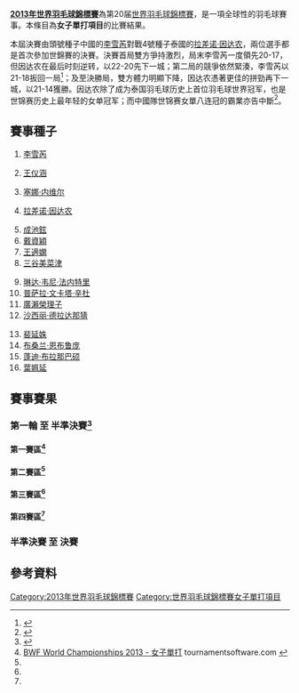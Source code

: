 {{noteTA|G1=Badminton}}
{{2013年世界羽毛球錦標賽}}
'''[[2013年世界羽毛球錦標賽|2013年世界羽毛球錦標賽]]'''為第20届[[世界羽毛球錦標賽|世界羽毛球錦標賽]]，是一項全球性的羽毛球賽事。本條目為'''女子單打項目'''的比賽結果。

本屆決賽由頭號種子中國的[[李雪芮|李雪芮]]對戰4號種子泰國的[[拉差诺·因达农|拉差诺·因达农]]，兩位選手都是首次參加世錦賽的決賽。決賽首局雙方爭持激烈，局末李雪芮一度領先20-17，但因达农在最后时刻逆转，以22-20先下一城；第二局的競爭依然緊湊，李雪芮以21-18扳回一局<ref>{{cite news|title=李雪芮1-2爆冷不敌泰国小将因达农 痛失大满贯|url=http://sports.21cn.com/2013bad/a/2013/0811/15/23366558.shtml|newspaper=21CN体育|date=2013-08-11|deadurl=yes|archiveurl=https://web.archive.org/web/20130916025215/http://sports.21cn.com/2013bad/a/2013/0811/15/23366558.shtml|archivedate=2013-09-16|accessdate=2013-08-12}}</ref>；及至決勝局，雙方體力明顯下降，因达农憑著更佳的拼勁再下一城，以21-14獲勝。因达农除了成为泰国羽毛球历史上首位羽毛球世界冠军，也是世锦赛历史上最年轻的女单冠军；而中國隊世锦赛女單八连冠的霸業亦告中斷<ref>{{cite news|title=新星2-1爆冷击败李雪芮 获泰国史上首个世界冠军|url=http://sports.21cn.com/2013bad/a/2013/0811/16/23366694.shtml|newspaper=网易体育|4=|date=2013-08-11|deadurl=yes|archiveurl=https://web.archive.org/web/20130916030528/http://sports.21cn.com/2013bad/a/2013/0811/16/23366694.shtml|archivedate=2013-09-16|accessdate=2013-08-12}}</ref>。

==賽事種子==
{{col-begin}}
{{col-4}}
#{{flagicon|CHN}} [[李雪芮|李雪芮]]
#{{flagicon|CHN}} [[王仪涵|王仪涵]]
#{{flagicon|IND}} [[塞娜·内维尔|塞娜·内维尔]]
#{{flagicon|THA}} [[拉差诺·因达农|拉差诺·因达农]]
{{col-4}}
<ol start="5">
<li> {{flagicon|KOR}} [[成池鉉|成池鉉]]
<li> {{flagicon|TPE}} [[戴資穎|戴資穎]]
<li> {{flagicon|CHN}} [[王適嫻|王適嫻]]
<li> {{flagicon|JPN}} [[三谷美菜津|三谷美菜津]]
</ol>
{{col-4}}
<ol start="9">
<li> {{flagicon|INA}} [[琳达·韦尼·法内特里|琳达·韦尼·法内特里]]
<li> {{flagicon|IND}} [[普萨拉·文卡塔·辛杜|普萨拉·文卡塔·辛杜]]
<li> {{flagicon|JPN}} [[廣瀨榮理子|廣瀨榮理子]]
<li> {{flagicon|THA}} [[沙西丽·德拉达那猜|沙西丽·德拉达那猜]]
</ol>
{{col-4}}
<ol start="13">
<li> {{flagicon|KOR}} [[裴延姝|裴延姝]]
<li> {{flagicon|THA}} [[布桑兰·恩布鲁庞|布桑兰·恩布鲁庞]]
<li> {{flagicon|THA}} [[蓬迪·布拉那巴硕|蓬迪·布拉那巴硕]]
<li> {{flagicon|HKG}} [[葉姵延|葉姵延]]
</ol>
{{col-end}}

==賽事賽果==
===第一輪 至 半準決賽<ref>{{cite web|title=•Draw results  published on 22 July 2013 : Time 5.45 pm (Approved by  the refereee 22 July 2013 Time 5.50pm )|url=http://www.bwfbadminton.org/file.aspx?id=475595&dl=1|publisher=BWF|accessdate=2013-07-23|archive-date=2013-07-24|archive-url=https://web.archive.org/web/20130724212654/http://www.bwfbadminton.org/file.aspx?id=475595&dl=1|dead-url=no}}</ref>===
====第一賽區<ref name="ws">[http://www.tournamentsoftware.com/sport/draw.aspx?id=0E4CD385-F662-4AF4-98EB-6F5383FB346A&draw=8 BWF World Championships 2013 - 女子單打] {{Wayback|url=http://www.tournamentsoftware.com/sport/draw.aspx?id=0E4CD385-F662-4AF4-98EB-6F5383FB346A&draw=8 |date=20170830133648 }} tournamentsoftware.com {{en}}</ref>====
{{16TeamBracket-Compact-Tennis3
| RD1=第一轮（48強）<br/>8月6日
| RD2=第二轮（32強）<br/>8月7日
| RD3=第三轮（16強）<br/>8月8日
| RD4=半準決賽（8強）<br/>8月9日
| team-width=170
| score-width=20

| RD1-seed01=1
| RD1-team01='''{{flagicon|CHN}} [[李雪芮|李雪芮]]
| RD1-score01-1=
| RD1-score01-2=
| RD1-score01-3=
| RD1-seed02=
| RD1-team02=輪空
| RD1-score02-1=
| RD1-score02-2=
| RD1-score02-3=

| RD1-seed03=
| RD1-team03={{flagicon|CHN}} [[蔣燕皎|蔣燕皎]] (棄權)
| RD1-score03-1=
| RD1-score03-2=
| RD1-score03-3=
| RD1-seed04=
| RD1-team04='''{{flagicon|UKR}} [[玛丽亚·乌利蒂娜|玛丽亚·乌利蒂娜]]
| RD1-score04-1=
| RD1-score04-2=
| RD1-score04-3=

| RD1-seed05=9
| RD1-team05='''{{flagicon|INA}} [[琳达·韦尼·法内特里|琳达·韦尼·法内特里]]
| RD1-score05-1=
| RD1-score05-2=
| RD1-score05-3=
| RD1-seed06=
| RD1-team06=輪空
| RD1-score06-1=
| RD1-score06-2=
| RD1-score06-3=

| RD1-seed07=
| RD1-team07='''{{flagicon|ESP}} [[比阿特丽斯·科拉莱斯|比阿特丽斯·科拉莱斯]]
| RD1-score07-1=18
| RD1-score07-2='''21
| RD1-score07-3='''21
| RD1-seed08=
| RD1-team08={{nowrap|{{flagicon|CZE}} [[克里斯蒂娜·加文霍尔特|克里斯蒂娜·加文霍尔特]]}}
| RD1-score08-1='''21
| RD1-score08-2=15
| RD1-score08-3=17

| RD1-seed09=6
| RD1-team09='''{{flagicon|TPE}} [[戴資穎|戴資穎]]
| RD1-score09-1=
| RD1-score09-2=
| RD1-score09-3=
| RD1-seed10=
| RD1-team10=輪空
| RD1-score10-1=
| RD1-score10-2=
| RD1-score10-3=

| RD1-seed11=
| RD1-team11={{flagicon|SUI}} [[尼克尔·沙勒|尼克尔·沙勒]](棄權)
| RD1-score11-1=
| RD1-score11-2=
| RD1-score11-3=
| RD1-seed12=
| RD1-team12='''{{flagicon|SCO}} [[克里斯蒂·吉尔莫|克里斯蒂·吉尔莫]]
| RD1-score12-1=
| RD1-score12-2=
| RD1-score12-3=

| RD1-seed13=12
| RD1-team13='''{{flagicon|THA}} [[沙西丽·德拉达那猜|沙西丽·德拉达那猜]]
| RD1-score13-1=
| RD1-score13-2=
| RD1-score13-3=
| RD1-seed14=
| RD1-team14=輪空
| RD1-score14-1=
| RD1-score14-2=
| RD1-score14-3=

| RD1-seed15=
| RD1-team15='''{{flagicon|BUL}} [[琳达·塞奇妮|琳达·塞奇妮]]
| RD1-score15-1='''21
| RD1-score15-2='''21
| RD1-score15-3=
| RD1-seed16=
| RD1-team16={{flagicon|CAN}} [[李文珊_(羽毛球運動員)|李文珊]]
| RD1-score16-1=18
| RD1-score16-2=14
| RD1-score16-3=

| RD2-seed01=1
| RD2-team01='''{{flagicon|CHN}} [[李雪芮|李雪芮]]
| RD2-score01-1='''21
| RD2-score01-2='''21
| RD2-score01-3=
| RD2-seed02=
| RD2-team02={{flagicon|UKR}} [[玛丽亚·乌利蒂娜|玛丽亚·乌利蒂娜]]
| RD2-score02-1=9
| RD2-score02-2=10
| RD2-score02-3=

| RD2-seed03=9
| RD2-team03='''{{flagicon|INA}} [[琳达·韦尼·法内特里|L·W·法内特里]]
| RD2-score03-1='''21
| RD2-score03-2='''21
| RD2-score03-3=
| RD2-seed04=
| RD2-team04={{flagicon|ESP}} [[比阿特丽斯·科拉莱斯|B·科拉莱斯]]
| RD2-score04-1=12
| RD2-score04-2=11
| RD2-score04-3=

| RD2-seed05=6
| RD2-team05='''{{flagicon|TPE}} [[戴資穎|戴資穎]]
| RD2-score05-1='''21
| RD2-score05-2=20
| RD2-score05-3='''21
| RD2-seed06=
| RD2-team06={{flagicon|SCO}} [[克里斯蒂·吉尔莫|克里斯蒂·吉尔莫]]
| RD2-score06-1=12
| RD2-score06-2='''22
| RD2-score06-3=6

| RD2-seed07=12
| RD2-team07={{nowrap|{{flagicon|THA}} [[沙西丽·德拉达那猜|沙西丽·德拉达那猜]]}}
| RD2-score07-1=16
| RD2-score07-2=17
| RD2-score07-3=
| RD2-seed08=
| RD2-team08='''{{flagicon|BUL}} [[琳达·塞奇妮|琳达·塞奇妮]]
| RD2-score08-1='''21
| RD2-score08-2='''21
| RD2-score08-3=

| RD3-seed01=1
| RD3-team01='''{{flagicon|CHN}} [[李雪芮|李雪芮]]
| RD3-score01-1='''21
| RD3-score01-2='''21
| RD3-score01-3=
| RD3-seed02=9
| RD3-team02={{nowrap|{{flagicon|INA}} [[琳达·韦尼·法内特里|L·W·法内特里]]}}
| RD3-score02-1=10
| RD3-score02-2=12
| RD3-score02-3=

| RD3-seed03=6
| RD3-team03='''{{flagicon|TPE}} [[戴資穎|戴資穎]]
| RD3-score03-1='''21
| RD3-score03-2='''21
| RD3-score03-3=
| RD3-seed04=
| RD3-team04={{flagicon|BUL}} [[琳达·塞奇妮|琳达·塞奇妮]]
| RD3-score04-1=13
| RD3-score04-2=16
| RD3-score04-3=

| RD4-seed01=1
| RD4-team01='''{{nowrap|{{flagicon|CHN}} [[李雪芮|李雪芮]]}}
| RD4-score01-1='''27
| RD4-score01-2='''21
| RD4-score01-3=
| RD4-seed02=6
| RD4-team02={{flagicon|TPE}} [[戴資穎|戴資穎]]
| RD4-score02-1=25
| RD4-score02-2=13
| RD4-score02-3=
}}

====第二賽區<ref name="ws"/>====
{{16TeamBracket-Compact-Tennis3
| RD1=第一轮（48強）<br/>8月6日
| RD2=第二轮（32強）<br/>8月7日
| RD3=第三轮（16強）<br/>8月8日
| RD4=半準決賽（8強）<br/>8月9日
| team-width=170
| score-width=20

| RD1-seed01=3
| RD1-team01='''{{flagicon|IND}} [[塞娜·内维尔|塞娜·内维尔]]
| RD1-score01-1=
| RD1-score01-2=
| RD1-score01-3=
| RD1-seed02=
| RD1-team02=輪空
| RD1-score02-1=
| RD1-score02-2=
| RD1-score02-3=

| RD1-seed03=
| RD1-team03='''{{flagicon|RUS}} [[奥尔佳·戈洛瓦诺娃|奥尔佳·戈洛瓦诺娃]]
| RD1-score03-1='''21
| RD1-score03-2='''21
| RD1-score03-3=
| RD1-seed04=
| RD1-team04={{nowrap|{{flagicon|BLR}} [[阿莱西亚·扎伊特萨娃|阿莱西亚·扎伊特萨娃]]}}
| RD1-score04-1=13
| RD1-score04-2=14
| RD1-score04-3=

| RD1-seed05=15
| RD1-team05='''{{flagicon|THA}} [[蓬迪·布拉那巴硕|蓬迪·布拉那巴硕]]
| RD1-score05-1=
| RD1-score05-2=
| RD1-score05-3=
| RD1-seed06=
| RD1-team06=輪空
| RD1-score06-1=
| RD1-score06-2=
| RD1-score06-3=

| RD1-seed07=
| RD1-team07={{flagicon|SIN}} [[邢爱英|邢爱英]](棄權)
| RD1-score07-1=
| RD1-score07-2=
| RD1-score07-3=
| RD1-seed08=
| RD1-team08='''{{flagicon|USA}} [[杰米·苏班迪|杰米·苏班迪]]
| RD1-score08-1=
| RD1-score08-2=
| RD1-score08-3=

| RD1-seed09=8
| RD1-team09='''{{flagicon|JPN}} [[三谷美菜津|三谷美菜津]]
| RD1-score09-1=
| RD1-score09-2=
| RD1-score09-3=
| RD1-seed10=
| RD1-team10=輪空
| RD1-score10-1=
| RD1-score10-2=
| RD1-score10-3=

| RD1-seed11=
| RD1-team11='''{{flagicon|JPN}} [[高橋沙也加|高橋沙也加]]
| RD1-score11-1='''21
| RD1-score11-2='''21
| RD1-score11-3=
| RD1-seed12=
| RD1-team12={{flagicon|MAS}} [[郑清亿|郑清亿]]
| RD1-score12-1=17
| RD1-score12-2=17
| RD1-score12-3=

| RD1-seed13=13
| RD1-team13='''{{flagicon|KOR}} [[裴延姝|裴延姝]]
| RD1-score13-1=
| RD1-score13-2=
| RD1-score13-3=
| RD1-seed14=
| RD1-team14=輪空
| RD1-score14-1=
| RD1-score14-2=
| RD1-score14-3=

| RD1-seed15=
| RD1-team15='''{{flagicon|HKG}} [[陳祉嘉|陳祉嘉]]
| RD1-score15-1=18
| RD1-score15-2='''21
| RD1-score15-3='''21
| RD1-seed16=
| RD1-team16={{flagicon|DEN}} [[萊恩·杰克斯菲德|萊恩·杰克斯菲德]]
| RD1-score16-1='''21
| RD1-score16-2=8
| RD1-score16-3=9

| RD2-seed01=3
| RD2-team01='''{{flagicon|IND}} [[塞娜·内维尔|塞娜·内维尔]]
| RD2-score01-1='''21
| RD2-score01-2='''21
| RD2-score01-3=
| RD2-seed02=
| RD2-team02={{nowrap|{{flagicon|RUS}} [[奥尔佳·戈洛瓦诺娃|奥尔佳·戈洛瓦诺娃]]}}
| RD2-score02-1=5
| RD2-score02-2=4
| RD2-score02-3=

| RD2-seed03=15
| RD2-team03='''{{flagicon|THA}} [[蓬迪·布拉那巴硕|蓬迪·布拉那巴硕]]
| RD2-score03-1='''21
| RD2-score03-2='''21
| RD2-score03-3=
| RD2-seed04=
| RD2-team04={{flagicon|USA}} [[杰米·苏班迪|杰米·苏班迪]]
| RD2-score04-1=12
| RD2-score04-2=9
| RD2-score04-3=

| RD2-seed05=8
| RD2-team05={{flagicon|JPN}} [[三谷美菜津|三谷美菜津]]
| RD2-score05-1=16
| RD2-score05-2=9
| RD2-score05-3=
| RD2-seed06=
| RD2-team06='''{{flagicon|JPN}} [[高橋沙也加|高橋沙也加]]
| RD2-score06-1='''21
| RD2-score06-2='''21
| RD2-score06-3=

| RD2-seed07=13
| RD2-team07='''{{flagicon|KOR}} [[裴延姝|裴延姝]]
| RD2-score07-1='''21
| RD2-score07-2=20
| RD2-score07-3='''21
| RD2-seed08=
| RD2-team08={{flagicon|HKG}} [[陳祉嘉|陳祉嘉]]
| RD2-score08-1=10
| RD2-score08-2='''22
| RD2-score08-3=9

| RD3-seed01=3
| RD3-team01='''{{flagicon|IND}} [[塞娜·内维尔|塞娜·内维尔]]
| RD3-score01-1=18
| RD3-score01-2='''21
| RD3-score01-3='''21
| RD3-seed02=15
| RD3-team02={{nowrap|{{flagicon|THA}} [[蓬迪·布拉那巴硕|蓬迪·布拉那巴硕]]}}
| RD3-score02-1='''21
| RD3-score02-2=16
| RD3-score02-3=14

| RD3-seed03=
| RD3-team03={{flagicon|JPN}} [[高橋沙也加|高橋沙也加]]
| RD3-score03-1=19
| RD3-score03-2=17
| RD3-score03-3=
| RD3-seed04=13
| RD3-team04='''{{flagicon|KOR}} [[裴延姝|裴延姝]]
| RD3-score04-1='''21
| RD3-score04-2='''21
| RD3-score04-3=

| RD4-seed01=3
| RD4-team01={{nowrap|{{flagicon|IND}} [[塞娜·内维尔|塞娜·内维尔]]}}
| RD4-score01-1=21
| RD4-score01-2=9
| RD4-score01-3=
| RD4-seed02=13
| RD4-team02='''{{flagicon|KOR}} [[裴延姝|裴延姝]]
| RD4-score02-1='''23
| RD4-score02-2='''21
| RD4-score02-3=
}}

====第三賽區<ref name="ws"/>====
{{16TeamBracket-Compact-Tennis3
| RD1=第一轮（48強）<br/>8月6日
| RD2=第二轮（32強）<br/>8月7日
| RD3=第三轮（16強）<br/>8月8日
| RD4=半準決賽（8強）<br/>8月9日
| team-width=170
| score-width=20

| RD1-seed01=
| RD1-team01={{nowrap|{{flagicon|INA}} [[阿德里安蒂·菲尔达萨里|阿德里安蒂·菲尔达萨里]]}}
| RD1-score01-1=15
| RD1-score01-2=11
| RD1-score01-3=
| RD1-seed02=
| RD1-team02='''{{flagicon|ESP}} [[卡罗列娜·马琳|卡罗列娜·马琳]]
| RD1-score02-1='''21
| RD1-score02-2='''21
| RD1-score02-3=

| RD1-seed03=
| RD1-team03=輪空
| RD1-score03-1=
| RD1-score03-2=
| RD1-score03-3=
| RD1-seed04=14
| RD1-team04='''{{flagicon|THA}} [[布桑兰·恩布鲁庞|布桑兰·恩布鲁庞]]
| RD1-score04-1=
| RD1-score04-2=
| RD1-score04-3=

| RD1-seed05=
| RD1-team05='''{{flagicon|ENG}} [[莎拉·沃克|莎拉·沃克]]
| RD1-score05-1='''21
| RD1-score05-2='''21
| RD1-score05-3=
| RD1-seed06=
| RD1-team06={{flagicon|MRI}} [[凯特·甫·库内|凯特·甫·库内]]
| RD1-score06-1=11
| RD1-score06-2=17
| RD1-score06-3=

| RD1-seed07=
| RD1-team07=輪空
| RD1-score07-1=
| RD1-score07-2=
| RD1-score07-3=
| RD1-seed08=5
| RD1-team08='''{{flagicon|KOR}} [[成池鉉|成池鉉]]
| RD1-score08-1=
| RD1-score08-2=
| RD1-score08-3=

| RD1-seed09=
| RD1-team09='''{{flagicon|SUI}} [[萨布丽娜·贾奎特|萨布丽娜·贾奎特]]
| RD1-score09-1=
| RD1-score09-2=
| RD1-score09-3=
| RD1-seed10=
| RD1-team10={{flagicon|GER}} [[奥尔佳·科农|奥尔佳·科农]] (棄權)
| RD1-score10-1=
| RD1-score10-2=
| RD1-score10-3=

| RD1-seed11=
| RD1-team11=輪空
| RD1-score11-1=
| RD1-score11-2=
| RD1-score11-3=
| RD1-seed12=16
| RD1-team12='''{{flagicon|HKG}} [[葉姵延|葉姵延]]
| RD1-score12-1=
| RD1-score12-2=
| RD1-score12-3=

| RD1-seed13=
| RD1-team13={{nowrap|{{flagicon|LTU}} [[厄维尔·斯塔普赛蒂特|厄维尔·斯塔普赛蒂特]]}}
| RD1-score13-1=4
| RD1-score13-2=12
| RD1-score13-3=
| RD1-seed14=
| RD1-team14='''{{flagicon|SIN}} [[顾娟|顾娟]]
| RD1-score14-1='''21
| RD1-score14-2='''21
| RD1-score14-3=

| RD1-seed15=
| RD1-team15=輪空
| RD1-score15-1=
| RD1-score15-2=
| RD1-score15-3=
| RD1-seed16=4
| RD1-team16='''{{flagicon|THA}} [[拉差诺·因达农|拉差诺·因达农]]
| RD1-score16-1=
| RD1-score16-2=
| RD1-score16-3=

| RD2-seed01=
| RD2-team01='''{{flagicon|ESP}} [[卡罗列娜·马琳|卡罗列娜·马琳]]
| RD2-score01-1='''21
| RD2-score01-2=17
| RD2-score01-3='''21
| RD2-seed02=14
| RD2-team02={{nowrap|{{flagicon|THA}} [[布桑兰·恩布鲁庞|布桑兰·恩布鲁庞]]}}
| RD2-score02-1=12
| RD2-score02-2='''21
| RD2-score02-3=14

| RD2-seed03=
| RD2-team03={{flagicon|ENG}} [[莎拉·沃克|莎拉·沃克]]
| RD2-score03-1=8
| RD2-score03-2=11
| RD2-score03-3=
| RD2-seed04=5
| RD2-team04='''{{flagicon|KOR}} [[成池鉉|成池鉉]]
| RD2-score04-1='''21
| RD2-score04-2='''21
| RD2-score04-3=

| RD2-seed05=
| RD2-team05={{flagicon|SUI}} [[萨布丽娜·贾奎特|萨布丽娜·贾奎特]]
| RD2-score05-1=15
| RD2-score05-2=15
| RD2-score05-3=
| RD2-seed06=16
| RD2-team06='''{{flagicon|HKG}} [[葉姵延|葉姵延]]
| RD2-score06-1='''21
| RD2-score06-2='''21
| RD2-score06-3=

| RD2-seed07=
| RD2-team07={{flagicon|SIN}} [[顾娟|顾娟]]
| RD2-score07-1='''21
| RD2-score07-2=17
| RD2-score07-3=9
| RD2-seed08=4
| RD2-team08='''{{flagicon|THA}} [[拉差诺·因达农|拉差诺·因达农]]
| RD2-score08-1=16
| RD2-score08-2='''21
| RD2-score08-3='''21

| RD3-seed01=
| RD3-team01='''{{flagicon|ESP}} [[卡罗列娜·马琳|卡罗列娜·马琳]]
| RD3-score01-1=13
| RD3-score01-2='''21
| RD3-score01-3='''22
| RD3-seed02=5
| RD3-team02={{flagicon|KOR}} [[成池鉉|成池鉉]]
| RD3-score02-1='''21
| RD3-score02-2=13
| RD3-score02-3=20

| RD3-seed03=16
| RD3-team03={{flagicon|HKG}} [[葉姵延|葉姵延]]
| RD3-score03-1=14
| RD3-score03-2=12
| RD3-score03-3=
| RD3-seed04=4
| RD3-team04='''{{nowrap|{{flagicon|THA}} [[拉差诺·因达农|拉差诺·因达农]]}}
| RD3-score04-1='''21
| RD3-score04-2='''21
| RD3-score04-3=

| RD4-seed01=
| RD4-team01={{flagicon|ESP}} [[卡罗列娜·马琳|卡罗列娜·马琳]]
| RD4-score01-1=18
| RD4-score01-2='''22
| RD4-score01-3=15
| RD4-seed02=4
| RD4-team02='''{{nowrap|{{flagicon|THA}} [[拉差诺·因达农|拉差诺·因达农]]}}
| RD4-score02-1='''21
| RD4-score02-2=20
| RD4-score02-3='''21
}}

====第四賽區<ref name="ws"/>====
{{16TeamBracket-Compact-Tennis3
| RD1=第一轮（48強）<br/>8月6日
| RD2=第二轮（32強）<br/>8月7日
| RD3=第三轮（16強）<br/>8月8日
| RD4=半準決賽（8強）<br/>8月9日
| team-width=170
| score-width=20

| RD1-seed01=
| RD1-team01={{flagicon|RUS}} [[娜塔莉亚·佩米诺娃|娜塔莉亚·佩米诺娃]]
| RD1-score01-1=14
| RD1-score01-2=18
| RD1-score01-3=
| RD1-seed02=
| RD1-team02='''{{flagicon|BUL}} [[佩蒂娅·内德尔奇娃|佩蒂娅·内德尔奇娃]]
| RD1-score02-1='''21
| RD1-score02-2='''21
| RD1-score02-3=

| RD1-seed03=
| RD1-team03=輪空
| RD1-score03-1=
| RD1-score03-2=
| RD1-score03-3=
| RD1-seed04=11
| RD1-team04='''{{flagicon|JPN}} [[廣瀨榮理子|廣瀨榮理子]]
| RD1-score04-1=
| RD1-score04-2=
| RD1-score04-3=

| RD1-seed05=
| RD1-team05={{flagicon|IRL}} [[克洛伊·马吉|克洛伊·马吉]]
| RD1-score05-1=14
| RD1-score05-2=14
| RD1-score05-3=
| RD1-seed06=
| RD1-team06='''{{flagicon|TPE}} [[白驍馬|白驍馬]]
| RD1-score06-1='''21
| RD1-score06-2='''21
| RD1-score06-3=

| RD1-seed07=
| RD1-team07=輪空
| RD1-score07-1=
| RD1-score07-2=
| RD1-score07-3=
| RD1-seed08=7
| RD1-team08='''{{flagicon|CHN}} [[王適嫻|王適嫻]]
| RD1-score08-1=
| RD1-score08-2=
| RD1-score08-3=

| RD1-seed09=
| RD1-team09='''{{flagicon|JPN}} [[今別府香里|今別府香里]]
| RD1-score09-1='''21
| RD1-score09-2='''21
| RD1-score09-3=
| RD1-seed10=
| RD1-team10={{flagicon|INA}} [[阿普里利娅·尤斯万达里|阿普里利娅·尤斯万达里]]
| RD1-score10-1=18
| RD1-score10-2=10
| RD1-score10-3=

| RD1-seed11=
| RD1-team11=輪空
| RD1-score11-1=
| RD1-score11-2=
| RD1-score11-3=
| RD1-seed12=10
| RD1-team12='''{{flagicon|IND}} [[普萨拉·文卡塔·辛杜|普萨拉·文卡塔·辛杜]]
| RD1-score12-1=
| RD1-score12-2=
| RD1-score12-3=

| RD1-seed13=
| RD1-team13='''{{nowrap|{{flagicon|INA}} [[贝拉特里克斯·玛努布蒂|贝拉特里克斯·玛努布蒂]]}}
| RD1-score13-1='''21
| RD1-score13-2='''21
| RD1-score13-3=
| RD1-seed14=
| RD1-team14={{flagicon|DEN}} [[桑德拉-玛丽亚·延森|桑德拉-玛丽亚·延森]]
| RD1-score14-1=6
| RD1-score14-2=19
| RD1-score14-3=

| RD1-seed15=
| RD1-team15=輪空
| RD1-score15-1=
| RD1-score15-2=
| RD1-score15-3=
| RD1-seed16=2
| RD1-team16='''{{flagicon|CHN}} [[王仪涵|王仪涵]]
| RD1-score16-1=
| RD1-score16-2=
| RD1-score16-3=

| RD2-seed01=
| RD2-team01={{flagicon|BUL}} [[佩蒂娅·内德尔奇娃|佩蒂娅·内德尔奇娃]]
| RD2-score01-1='''21
| RD2-score01-2=16
| RD2-score01-3=18
| RD2-seed02=11
| RD2-team02='''{{flagicon|JPN}} [[廣瀨榮理子|廣瀨榮理子]]
| RD2-score02-1=11
| RD2-score02-2='''21
| RD2-score02-3='''21

| RD2-seed03=
| RD2-team03={{flagicon|TPE}} [[白驍馬|白驍馬]]
| RD2-score03-1=17
| RD2-score03-2='''23
| RD2-score03-3=11
| RD2-seed04=7
| RD2-team04='''{{flagicon|CHN}} [[王適嫻|王適嫻]]
| RD2-score04-1='''21
| RD2-score04-2=21
| RD2-score04-3='''21

| RD2-seed05=
| RD2-team05={{flagicon|JPN}} [[今別府香里|今別府香里]]
| RD2-score05-1=19
| RD2-score05-2='''21
| RD2-score05-3=17
| RD2-seed06=10
| RD2-team06='''{{nowrap|{{flagicon|IND}} [[普萨拉·文卡塔·辛杜|普萨拉·文卡塔·辛杜]]}}
| RD2-score06-1='''21
| RD2-score06-2=19
| RD2-score06-3='''21

| RD2-seed07=
| RD2-team07={{flagicon|INA}} [[贝拉特里克斯·玛努布蒂|B·玛努布蒂]]
| RD2-score07-1=12
| RD2-score07-2=8
| RD2-score07-3=
| RD2-seed08=2
| RD2-team08='''{{flagicon|CHN}} [[王仪涵|王仪涵]]
| RD2-score08-1='''21
| RD2-score08-2='''21
| RD2-score08-3=

| RD3-seed01=11
| RD3-team01={{flagicon|JPN}} [[廣瀨榮理子|廣瀨榮理子]]
| RD3-score01-1=8
| RD3-score01-2=13
| RD3-score01-3=
| RD3-seed02=7
| RD3-team02='''{{flagicon|CHN}} [[王適嫻|王適嫻]]
| RD3-score02-1='''21
| RD3-score02-2='''21
| RD3-score02-3=

| RD3-seed03=10
| RD3-team03='''{{nowrap|{{flagicon|IND}} [[普萨拉·文卡塔·辛杜|普萨拉·文卡塔·辛杜]]}}
| RD3-score03-1='''21
| RD3-score03-2='''23
| RD3-score03-3=
| RD3-seed04=2
| RD3-team04={{flagicon|CHN}} [[王仪涵|王仪涵]]
| RD3-score04-1=18
| RD3-score04-2=21
| RD3-score04-3=

| RD4-seed01=7
| RD4-team01={{flagicon|CHN}} [[王適嫻|王適嫻]]
| RD4-score01-1=18
| RD4-score01-2=17
| RD4-score01-3=
| RD4-seed02=10
| RD4-team02='''{{nowrap|{{flagicon|IND}} [[普萨拉·文卡塔·辛杜|普萨拉·文卡塔·辛杜]]}}
| RD4-score02-1='''21
| RD4-score02-2='''21
| RD4-score02-3=
}}

===半準決賽 至 決賽===
{{8TeamBracket-Tennis3 
| RD1=半準決賽<br/>8月9日
| RD2=準決賽<br/>8月10日
| RD3=決賽<br/>8月11日
| team-width=200
| score-width=20

| RD1-seed1=1
| RD1-team1='''{{flagicon|CHN}} [[李雪芮|李雪芮]]
| RD1-score1-1='''27
| RD1-score1-2='''21
| RD1-score1-3=
| RD1-seed2=6
| RD1-team2={{flagicon|TPE}} [[戴資穎|戴資穎]]
| RD1-score2-1=25
| RD1-score2-2=13
| RD1-score2-3=

| RD1-seed3=3
| RD1-team3={{flagicon|IND}} [[塞娜·内维尔|塞娜·内维尔]]
| RD1-score3-1=21
| RD1-score3-2=9
| RD1-score3-3=
| RD1-seed4=13
| RD1-team4='''{{flagicon|KOR}} [[裴延姝|裴延姝]]
| RD1-score4-1='''23
| RD1-score4-2='''21
| RD1-score4-3=

| RD1-seed5= 
| RD1-team5={{flagicon|ESP}} [[卡罗列娜·马琳|卡罗列娜·马琳]]
| RD1-score5-1=18
| RD1-score5-2='''22
| RD1-score5-3=15
| RD1-seed6=4
| RD1-team6='''{{flagicon|THA}} [[拉差诺·因达农|拉差诺·因达农]]
| RD1-score6-1='''21
| RD1-score6-2=20
| RD1-score6-3='''21

| RD1-seed7=7
| RD1-team7={{flagicon|CHN}} [[王適嫻|王適嫻]]
| RD1-score7-1=18
| RD1-score7-2=17
| RD1-score7-3=
| RD1-seed8=10
| RD1-team8='''{{nowrap|{{flagicon|IND}} [[普萨拉·文卡塔·辛杜|普萨拉·文卡塔·辛杜]]}}
| RD1-score8-1='''21
| RD1-score8-2='''21
| RD1-score8-3=

| RD2-seed1=1
| RD2-team1='''{{flagicon|CHN}} [[李雪芮|李雪芮]]
| RD2-score1-1='''21
| RD2-score1-2='''21
| RD2-score1-3=
| RD2-seed2=13
| RD2-team2={{flagicon|KOR}} [[裴延姝|裴延姝]]
| RD2-score2-1=5
| RD2-score2-2=11
| RD2-score2-3=

| RD2-seed3=4
| RD2-team3='''{{flagicon|THA}} [[拉差诺·因达农|拉差诺·因达农]]
| RD2-score3-1='''21
| RD2-score3-2='''21
| RD2-score3-3=
| RD2-seed4=10
| RD2-team4={{nowrap|{{flagicon|IND}} [[普萨拉·文卡塔·辛杜|普萨拉·文卡塔·辛杜]]}}
| RD2-score4-1=10
| RD2-score4-2=13
| RD2-score4-3=

| RD3-seed1=1
| RD3-team1={{flagicon|CHN}} [[李雪芮|李雪芮]]
| RD3-score1-1=20
| RD3-score1-2='''21
| RD3-score1-3=14
| RD3-seed2=4
| RD3-team2='''{{flagicon|THA}} [[拉差诺·因达农|拉差诺·因达农]]
| RD3-score2-1='''22
| RD3-score2-2=18
| RD3-score2-3='''21
}}

== 參考資料 ==
{{Reflist}}

[[Category:2013年世界羽毛球錦標賽|Category:2013年世界羽毛球錦標賽]]
[[Category:世界羽毛球錦標賽女子單打項目|Category:世界羽毛球錦標賽女子單打項目]]